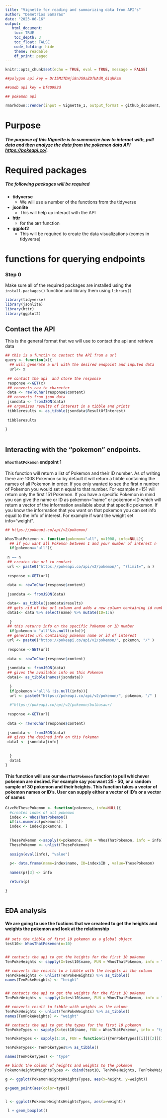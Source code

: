 ```yaml
---
title: "Vignette for reading and summarizing data from API's"
author: "Demetrios Samaras"
date: "2023-06-16"
output:
   html_document:
    toc: TRUE
    toc_depth: 3
    toc_float: FALSE
    code_folding: hide
    theme: readable
    df_print: paged
---
```


```r
knitr::opts_chunk$set(echo = TRUE, eval = TRUE, message = FALSE)

##polygon api key = DrI5M1TDWji8nJS9aZDfUAdR_6iqhFzm

##omdb api key = bf40992d

## pokemon api 
```

```r

rmarkdown::render(input = Vignette_1, output_format = github_document, output_file = "README.md", output_dir = top level folder? )


```


# Purpose 

##### The purpose of this Vignette is to summarize how to interact with, pull data and then analyze the data from the pokemon data API [https://pokeapi.co/](https://pokeapi.co/). 

# Required packages 

##### The following packages will be required 

  * **tidyverse**
    + We will use a number of the functions from the tidyverse
  * **jsonlite**
    + This will help up interact with the API
  * **httr**
    + for the `GET` function 
  * **ggplot2**
    + This will be required to create the data visualizations (comes in tidyverse)
    
# functions for querying endpoints  

### Step 0 

Make sure all of the required packages are installed using the `install.packages()` function and library them using `library()`

```r

library(tidyverse)
library(jsonlite)
library(httr)
library(ggplot2)

```


## Contact the API 

This is the general format that we will use to contact the api and retrieve data    

```r
## this is a functin to contact the API from a url 
query <- function(x){
  ## will generate a url with the desired endpoint and inputed data 
  url<- x 
  
 ## contact the api  and store the response  
 response <-GET(x)
 ## converts raw to charecter  
 data <- rawToChar(response$content)
 ## converts from json data
 jsondata <- fromJSON(data)
 ## organizes results of interest in a tibble and prints 
 tibbleresults <- as_tibble(jsondata$ResultOfInterest)
 
 tibbleresults
 
}
  
```


## Interacting with the "pokemon" endpoints. 

#### `WhosThatPokemon` endpoint 1 

This function will return a list of Pokemon and their ID number. As of writing there are 1008 Pokemon so by default it will return a tibble containing the names of all Pokemon in order. If you only wanted to see the first n number of Pokemon you would set n equal to that number. For example n=151 will return only the first 151 Pokemon. If you have a specific Pokemon in mind you can give the name or ID as pokemon="name" or pokemon=ID which will return a vector of the information available about that specific pokemon. If you know the information that you want on that pokemon you can set info equal to the info of interest. For example if want the weight set info="weight". 

```r
## https://pokeapi.co/api/v2/pokemon/ 

WhosThatPokemon <- function(pokemon="all", n=1008, info=NULL){
  ## if you want all Pokemon between 1 and your number of interest n
  if(pokemon=="all"){
  
 n == n
 ## creates the url to contact   
 url <- paste0("https://pokeapi.co/api/v2/pokemon/", "?limit=", n )
    
 response <-GET(url)
 
 data <- rawToChar(response$content)
 
 jsondata <- fromJSON(data)

 data<- as_tibble(jsondata$results)
 ## gets rid of the url column and adds a new column containing id numbers 
 data1<- data %>% select(name) %>% mutate(ID=1:n)
 
  }
 ## this returns info on the specific Pokemon or ID number 
  if(pokemon!= "all"&is.null(info)){
 ## generates url containing pokemon name or id of interest   
 url <- paste0("https://pokeapi.co/api/v2/pokemon/", pokemon, "/" ) 
 
 response <-GET(url)
 
 data <- rawToChar(response$content)
 
 jsondata <- fromJSON(data)
 ## gives the available info on this Pokemon 
 data1<- as_tibble(names(jsondata))
 
  }
  if(pokemon!="all"& !is.null(info)){
  url <- paste0("https://pokeapi.co/api/v2/pokemon/", pokemon, "/" ) 
  
  #"https://pokeapi.co/api/v2/pokemon/bulbasaur/
 
 response <-GET(url)
 
 data <- rawToChar(response$content)
 
 jsondata <- fromJSON(data)  
 ## gives the desired info on this Pokemon 
 data1 <- jsondata[info]
  
 
  }
  data1
}


```

#### This function will use our `WhosThatPokemon` function to pull whichever pokemon are desired. For example say you want 25 - 50, or a random sample of 30 pokemon and their heights. This function takes a vector of pokemon names or ID's. User can supply either a vector of ID's or a vector of names 

```r

GiveMeThesePokemon <- function(pokemons, info=NULL){
  #creates index of all pokemon 
  index <- WhosThatPokemon()
  if(is.numeric(pokemons))
  index <- index[pokemons, ]
  
  
  ThesePokemon <-sapply(X=pokemons, FUN = WhosThatPokemon, info = info)
  ThesePokemon <- unlist(ThesePokemon)
  
  assign(eval(info), "value")
  
  p<- data.frame(name=index$name, ID=index$ID , value=ThesePokemon)
  
  names(p)[3] <- info

  return(p)
  
}



```



## EDA analysis 

#### We are going to use the fuctions that we createed to get the heights and weights the pokemon and look at the relationship 

```r
## sets the tibble of first 10 pokemon as a global object 
test10<- WhosThatPokemon(n=10)


## contacts the api to get the heights for the first 10 pokemon
TenPokeHeights <- sapply(X=test10$name, FUN = WhosThatPokemon, info = "height")

## converts the results to a tibble with the heights as the column
TenPokeHeights <- unlist(TenPokeHeights) %>% as_tibble()
names(TenPokeHeights) <- "height"


## contacts the api to get the weights for the first 10 pokemon
TenPokeWeights <- sapply(X=test10$name, FUN = WhosThatPokemon, info = "weight")

## converts result to tibble with weights as the column
TenPokeWeights <- unlist(TenPokeWeights) %>% as_tibble()
names(TenPokeWeights) <- "weight"

## contacts the api to get the types for the first 10 pokemon 
TenPokeTypes <- sapply(X=test10$name, FUN = WhosThatPokemon, info = "types")

TenPokeTypes <- sapply(1:10, FUN = function(i){TenPokeTypes[[i]][[2]][1,1]})

TenPokeTypes<- TenPokeTypes%>% as_tibble()

names(TenPokeTypes) <- "type"

## binds the column of heights and weights to the pokemon 
PokemonHeightsWeightsTypes <- cbind(test10, TenPokeHeights, TenPokeWeights, TenPokeTypes)

```

```r

g <- ggplot(PokemonHeightsWeightsTypes, aes(x=height, y=weight))

g+geom_point(aes(color=type))



```

```r

l <- ggplot(PokemonHeightsWeightsTypes, aes(x=weight))
            
 l + geom_boxplot() 


```









 













